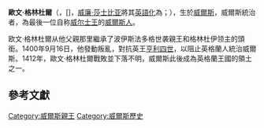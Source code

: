 {{Infobox royalty
|name =歐文·格林杜爾<br>Owain Glyndŵr
|image =Owain Glyndŵr at Cardiff City Hall.jpg
|imgw  =220
|caption  = 阿爾弗雷德·特納（Alfred Turner）製作的歐文·格林杜爾雕像，位於[[加的夫|加的夫]][[加的夫市政廳|市政廳]]
|succession =[[威爾斯親王|威爾斯親王]]
|predecessor1 ={{tsl|en|Gruffydd Fychan II|格鲁菲兹·沃汉二世}}
| reign        = 1404年－约1415年
| predecessor  = {{tsl|en|Owain Lawgoch|欧文·劳戈赫}}
|succession1 = 波伊斯法多格世袭亲王
|successor1 ={{tsl|en|Maredudd ab Owain Glyndŵr|马雷迪兹·阿普·欧文·格林杜尔}}
| reign1        = 1469年－约1415年
|spouse ={{tsl|en|Margaret Hanmer|玛格丽特·汉默}}
|issue                =至少有5子4女<ref name="Lloyd"/>
|full name            =
|titles               = 威爾斯親王<br>Lord of Glyndyfrdwy and of Cynllaith Owain
|house                ={{tsl|en|House of Mathrafal|马斯拉法尔家族}}
|father               ={{tsl|en|Gruffydd Fychan II|格鲁菲兹·沃汉二世}}
|mother               =埃伦·韦尔赫·托马斯·阿普·卢埃林
|birth_date        =約1349年或1359年
|birth_place       =
|death_date        =約1416年
|death_place       =
|place of burial      =
}}
'''歐文·格林杜爾'''（{{lang-cy|Owain Glyndŵr}}，[{{IPA|ˈoʊain ɡlɨ̞nˈduːr}}]，[[威廉·莎士比亚|威廉·莎士比亚]]將其[[英語化|英語化]]為{{lang-en|Owen Glendower}}；{{bd|约1359年||约1415年||catIdx=Owain Glyndwr}}），生於[[威爾斯|威爾斯]]，威爾斯統治者，為最後一位自称[[威爾斯親王|威尔士王]]的[[威爾斯人|威爾斯人]]。

欧文·格林杜爾从他父親那里繼承了波伊斯法多格世袭親王和格林杜伊领主的頭銜。1400年9月16日，他發動叛亂，對抗英王[[亨利四世_(英格兰)|亨利四世]]，以阻止英格蘭人統治威爾斯。1412年，歐文·格林杜爾戰敗並下落不明，威爾斯此後成為英格蘭王國的領土之一。

==參考文獻==
{{Reflist|refs=
<ref name="Lloyd">{{cite book | title=The History of the Princes, the Lords Marcher, and the Ancient Nobility of Powys Fadog | author=Lloyd, J | volume=1| location=London | publisher=T. Richards | pages=199, 211–219 | year=1881 | url=https://books.google.com/books?pg=PA199 }}</ref>
}}
{{Authority control}}
{{UK-bio-stub}}
{{DEFAULTSORT:Owain Glyndwr}}
[[Category:威爾斯親王|Category:威爾斯親王]]
[[Category:威爾斯歷史|Category:威爾斯歷史]]